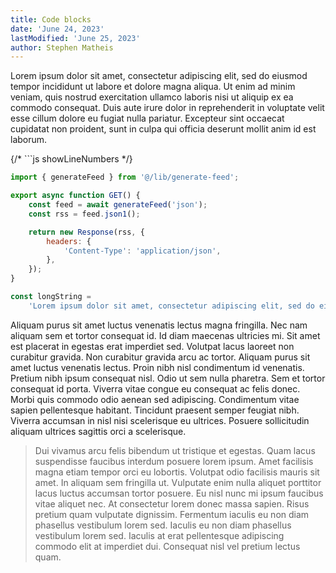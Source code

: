 ```yaml
---
title: Code blocks
date: 'June 24, 2023'
lastModified: 'June 25, 2023'
author: Stephen Matheis
---
```


Lorem ipsum dolor sit amet, consectetur adipiscing elit, sed do eiusmod tempor incididunt ut labore et dolore magna aliqua. Ut enim ad minim veniam, quis nostrud exercitation ullamco laboris nisi ut aliquip ex ea commodo consequat. Duis aute irure dolor in reprehenderit in voluptate velit esse cillum dolore eu fugiat nulla pariatur. Excepteur sint occaecat cupidatat non proident, sunt in culpa qui officia deserunt mollit anim id est laborum.

{/* ```js showLineNumbers */}

```js
import { generateFeed } from '@/lib/generate-feed';

export async function GET() {
    const feed = await generateFeed('json');
    const rss = feed.json1();

    return new Response(rss, {
        headers: {
            'Content-Type': 'application/json',
        },
    });
}

const longString =
    'Lorem ipsum dolor sit amet, consectetur adipiscing elit, sed do eiusmod tempor incididunt ut labore et dolore magna aliqua.';
```

Aliquam purus sit amet luctus venenatis lectus magna fringilla. Nec nam aliquam sem et tortor consequat id. Id diam maecenas ultricies mi. Sit amet est placerat in egestas erat imperdiet sed. Volutpat lacus laoreet non curabitur gravida. Non curabitur gravida arcu ac tortor. Aliquam purus sit amet luctus venenatis lectus. Proin nibh nisl condimentum id venenatis. Pretium nibh ipsum consequat nisl. Odio ut sem nulla pharetra. Sem et tortor consequat id porta. Viverra vitae congue eu consequat ac felis donec. Morbi quis commodo odio aenean sed adipiscing. Condimentum vitae sapien pellentesque habitant. Tincidunt praesent semper feugiat nibh. Viverra accumsan in nisl nisi scelerisque eu ultrices. Posuere sollicitudin aliquam ultrices sagittis orci a scelerisque.

> Dui vivamus arcu felis bibendum ut tristique et egestas. Quam lacus suspendisse faucibus interdum posuere lorem ipsum. Amet facilisis magna etiam tempor orci eu lobortis. Volutpat odio facilisis mauris sit amet. In aliquam sem fringilla ut. Vulputate enim nulla aliquet porttitor lacus luctus accumsan tortor posuere. Eu nisl nunc mi ipsum faucibus vitae aliquet nec. At consectetur lorem donec massa sapien. Risus pretium quam vulputate dignissim. Fermentum iaculis eu non diam phasellus vestibulum lorem sed. Iaculis eu non diam phasellus vestibulum lorem sed. Iaculis at erat pellentesque adipiscing commodo elit at imperdiet dui. Consequat nisl vel pretium lectus quam.
